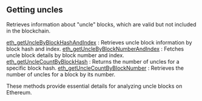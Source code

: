## Getting uncles

Retrieves information about "uncle" blocks, which are valid but not included in the blockchain.

[eth_getUncleByBlockHashAndIndex](/ethereum-api/gettinguncles/eth_getUncleByBlockHashAndIndex) : Retrieves uncle block information by block hash and index.
[eth_getUncleByBlockNumberAndIndex](/ethereum-api/gettinguncles/eth_getUncleByBlockNumberAndIndex) : Fetches uncle block details by block number and index.
[eth_getUncleCountByBlockHash](/ethereum-api/gettinguncles/eth_getUncleCountByBlockHash) : Returns the number of uncles for a specific block hash.
[eth_getUncleCountByBlockNumber](/ethereum-api/gettinguncles/eth_getUncleCountByBlockNumber) : Retrieves the number of uncles for a block by its number.

These methods provide essential details for analyzing uncle blocks on Ethereum.
